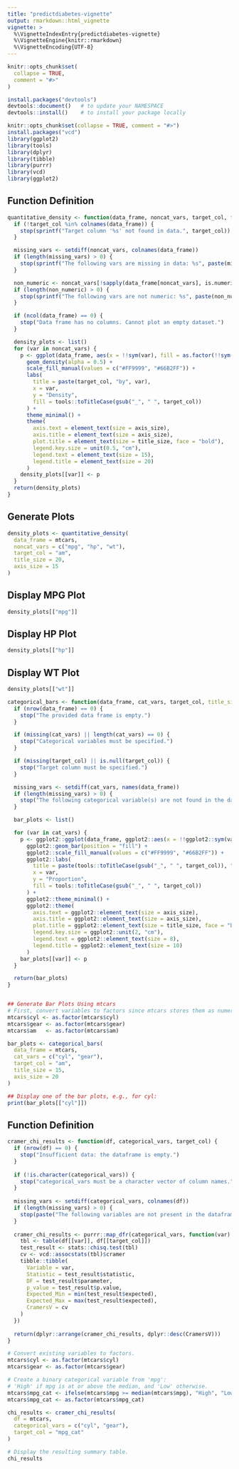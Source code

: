 ```yaml
---
title: "predictdiabetes-vignette"
output: rmarkdown::html_vignette
vignette: >
  %\VignetteIndexEntry{predictdiabetes-vignette}
  %\VignetteEngine{knitr::rmarkdown}
  %\VignetteEncoding{UTF-8}
---
```


```r
knitr::opts_chunk$set(
  collapse = TRUE,
  comment = "#>"
)
```

```r
install.packages("devtools")
devtools::document()   # to update your NAMESPACE
devtools::install()    # to install your package locally

```

```r
knitr::opts_chunk$set(collapse = TRUE, comment = "#>")
install.packages("vcd")
library(ggplot2)
library(tools)
library(dplyr)
library(tibble)
library(purrr)
library(vcd)
library(ggplot2)

```

## Function Definition

```r
quantitative_density <- function(data_frame, noncat_vars, target_col, title_size = 35, axis_size = 30) {
  if (!target_col %in% colnames(data_frame)) {
    stop(sprintf("Target column '%s' not found in data.", target_col))
  }

  missing_vars <- setdiff(noncat_vars, colnames(data_frame))
  if (length(missing_vars) > 0) {
    stop(sprintf("The following vars are missing in data: %s", paste(missing_vars, collapse = ", ")))
  }

  non_numeric <- noncat_vars[!sapply(data_frame[noncat_vars], is.numeric)]
  if (length(non_numeric) > 0) {
    stop(sprintf("The following vars are not numeric: %s", paste(non_numeric, collapse = ", ")))
  }

  if (ncol(data_frame) == 0) {
    stop("Data frame has no columns. Cannot plot an empty dataset.")
  }

  density_plots <- list()
  for (var in noncat_vars) {
    p <- ggplot(data_frame, aes(x = !!sym(var), fill = as.factor(!!sym(target_col)))) +
      geom_density(alpha = 0.5) +
      scale_fill_manual(values = c("#FF9999", "#66B2FF")) +
      labs(
        title = paste(target_col, "by", var),
        x = var,
        y = "Density",
        fill = tools::toTitleCase(gsub("_", " ", target_col))
      ) +
      theme_minimal() +
      theme(
        axis.text = element_text(size = axis_size),
        axis.title = element_text(size = axis_size),
        plot.title = element_text(size = title_size, face = "bold"),
        legend.key.size = unit(0.5, "cm"),
        legend.text = element_text(size = 15),
        legend.title = element_text(size = 20)
      )
    density_plots[[var]] <- p
  }
  return(density_plots)
}
```

## Generate Plots

```r
density_plots <- quantitative_density(
  data_frame = mtcars,
  noncat_vars = c("mpg", "hp", "wt"),
  target_col = "am",
  title_size = 20,
  axis_size = 15
)
```

## Display MPG Plot

```r
density_plots[["mpg"]]
```
## Display HP Plot

```r
density_plots[["hp"]]
```


## Display WT Plot

```r
density_plots[["wt"]]
```




```r
categorical_bars <- function(data_frame, cat_vars, target_col, title_size = 30, axis_size = 35) {
  if (nrow(data_frame) == 0) {
    stop("The provided data frame is empty.")
  }

  if (missing(cat_vars) || length(cat_vars) == 0) {
    stop("Categorical variables must be specified.")
  }

  if (missing(target_col) || is.null(target_col)) {
    stop("Target column must be specified.")
  }

  missing_vars <- setdiff(cat_vars, names(data_frame))
  if (length(missing_vars) > 0) {
    stop("The following categorical variable(s) are not found in the data frame: ", paste(missing_vars, collapse = ", "))
  }

  bar_plots <- list()

  for (var in cat_vars) {
    p <- ggplot2::ggplot(data_frame, ggplot2::aes(x = !!ggplot2::sym(var), fill = as.factor(!!ggplot2::sym(target_col)))) +
      ggplot2::geom_bar(position = "fill") +
      ggplot2::scale_fill_manual(values = c("#FF9999", "#66B2FF")) +
      ggplot2::labs(
        title = paste(tools::toTitleCase(gsub("_", " ", target_col)), "by", var),
        x = var,
        y = "Proportion",
        fill = tools::toTitleCase(gsub("_", " ", target_col))
      ) +
      ggplot2::theme_minimal() +
      ggplot2::theme(
        axis.text = ggplot2::element_text(size = axis_size),
        axis.title = ggplot2::element_text(size = axis_size),
        plot.title = ggplot2::element_text(size = title_size, face = "bold"),
        legend.key.size = ggplot2::unit(2, "cm"),
        legend.text = ggplot2::element_text(size = 8),
        legend.title = ggplot2::element_text(size = 10)
      )
    bar_plots[[var]] <- p
  }

  return(bar_plots)
}



```



```r
## Generate Bar Plots Using mtcars
# First, convert variables to factors since mtcars stores them as numeric
mtcars$cyl <- as.factor(mtcars$cyl)
mtcars$gear <- as.factor(mtcars$gear)
mtcars$am   <- as.factor(mtcars$am)

bar_plots <- categorical_bars(
  data_frame = mtcars,
  cat_vars = c("cyl", "gear"),
  target_col = "am",
  title_size = 15,
  axis_size = 20
)

## Display one of the bar plots, e.g., for cyl:
print(bar_plots[["cyl"]])
```




## Function Definition
```r
cramer_chi_results <- function(df, categorical_vars, target_col) {
  if (nrow(df) == 0) {
    stop("Insufficient data: the dataframe is empty.")
  }
  
  if (!is.character(categorical_vars)) {
    stop("categorical_vars must be a character vector of column names.")
  }
  
  missing_vars <- setdiff(categorical_vars, colnames(df))
  if (length(missing_vars) > 0) {
    stop(paste("The following variables are not present in the dataframe:", paste(missing_vars, collapse = ", ")))
  }
  
  cramer_chi_results <- purrr::map_dfr(categorical_vars, function(var) {
    tbl <- table(df[[var]], df[[target_col]])
    test_result <- stats::chisq.test(tbl)
    cv <- vcd::assocstats(tbl)$cramer
    tibble::tibble(
      Variable = var,
      Statistic = test_result$statistic,
      DF = test_result$parameter,
      p_value = test_result$p.value,
      Expected_Min = min(test_result$expected),
      Expected_Max = max(test_result$expected),
      CramersV = cv
    )
  })
  
  return(dplyr::arrange(cramer_chi_results, dplyr::desc(CramersV)))
}
```

```r
# Convert existing variables to factors.
mtcars$cyl <- as.factor(mtcars$cyl)
mtcars$gear <- as.factor(mtcars$gear)

# Create a binary categorical variable from 'mpg':
# 'High' if mpg is at or above the median, and 'Low' otherwise.
mtcars$mpg_cat <- ifelse(mtcars$mpg >= median(mtcars$mpg), "High", "Low")
mtcars$mpg_cat <- as.factor(mtcars$mpg_cat)
```

```r
chi_results <- cramer_chi_results(
  df = mtcars, 
  categorical_vars = c("cyl", "gear"), 
  target_col = "mpg_cat"
)

# Display the resulting summary table.
chi_results
```
